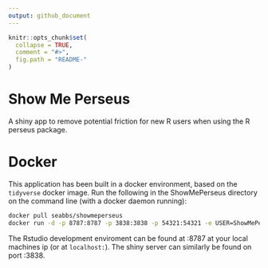 ```yaml
---
output: github_document
---
```


```r
knitr::opts_chunk$set(
  collapse = TRUE,
  comment = "#>",
  fig.path = "README-"
)
```

# Show Me Perseus

A shiny app to remove potential friction for new R users when using the R perseus package.

# Docker

This application has been built in a docker environment, based on the `tidyverse` docker image. Run the following in the ShowMePerseus directory on the command line (with a docker daemon running):

```bash
docker pull seabbs/showmeperseus
docker run -d -p 8787:8787 -p 3838:3838 -p 54321:54321 -e USER=ShowMePerseus -e PASSWORD=ShowMePerseus --name  seabbs/showmeperseus
```

The Rstudio development enviroment can be found at :8787 at your local machines ip (or at `localhost:`). The shiny server can similarly be found on port :3838.